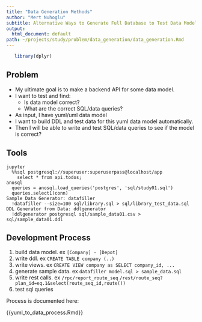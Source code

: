 ```yaml
---
title: "Data Generation Methods"
author: "Mert Nuhoglu"
subtitle: Alternative Ways to Generate Full Database to Test Data Model and APIs
output:
  html_document: default
path: ~/projects/study/problem/data_generation/data_generation.Rmd
---
```


```r
   library(dplyr)
```

## Problem

- My ultimate goal is to make a backend API for some data model.
- I want to test and find:
  - Is data model correct?
  - What are the correct SQL/data queries?
- As input, I have yuml/uml data model
- I want to build DDL and test data for this yuml data model automatically.
- Then I will be able to write and test SQL/data queries to see if the model is correct?

## Tools

    jupyter
      %%sql postgresql://superuser:superuserpass@localhost/app
        select * from api.todos;
    anosql
      queries = anosql.load_queries('postgres', 'sql/study01.sql')
      queries.select1(conn)
    Sample Data Generator: datafiller
      !datafiller --size=100 sql/library.sql > sql/library_test_data.sql
    DDL Generator from Data: ddlgenerator
      !ddlgenerator postgresql sql/sample_data01.csv > sql/sample_data01.ddl

## Development Process

1. build data model. ex `[Company] - [Depot]`
2. write ddl. ex `CREATE TABLE company (..)`
3. write views. ex `CREATE VIEW company as SELECT company_id, ...`
4. generate sample data. ex `datafiller model.sql > sample_data.sql`
5. write rest calls. ex `/rpc/report_route_seq` `/rest/route_seq?plan_id=eq.1&select(route_seq_id,route())`
6. test sql queries

Process is documented here:

{{yuml_to_data_process.Rmd}}

